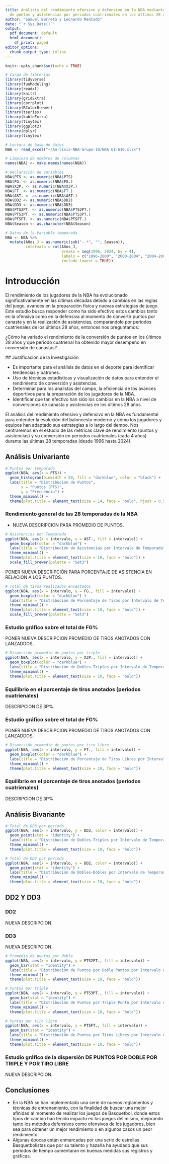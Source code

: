 ```yaml
---
title: Análisis del rendimiento ofensivo y defensivo en la NBA mediante la conversión
  de puntos y asistencias por periodos cuatrienales en los últimos 28 años
author: "Samuel Barreto y Leonardo Mentado"
date: "`r Sys.Date()`"
output:
  pdf_document: default
  html_document:
    df_print: paged
editor_options:
  chunk_output_type: inline
---
```

  
``` r
knitr::opts_chunk$set(echo = TRUE)

# Carga de librerías
library(tidyverse)
library(funModeling)
library(readxl)
library(knitr)
library(gridExtra)
library(corrplot)
library(RColorBrewer)
library(tseries)
library(kableExtra)
library(tinytex)
library(ggplot2)
library(dplyr)
library(tinytex)

# Lectura de base de datos
NBA <- read_excel("~/An-lisis-NBA-Grupo-10/NBA G1-G10.xlsx")

# Limpieza de nombres de columnas
names(NBA) <- make.names(names(NBA))

# Declaración de variables
NBA$PTS <- as.numeric(NBA$PTS)
NBA$FG. <- as.numeric(NBA$FG.)
NBA$X3P. <- as.numeric(NBA$X3P.)
NBA$FT. <- as.numeric(NBA$FT.)
NBA$AST. <- as.numeric(NBA$AST.)
NBA$DD2 <- as.numeric(NBA$DD2)
NBA$DD3 <- as.numeric(NBA$DD3)
NBA$PTS2PT. <- as.numeric(NBA$PTS2PT.)
NBA$PTS3PT. <- as.numeric(NBA$PTS3PT.)
NBA$PTSFT. <- as.numeric(NBA$PTSFT.)
NBA$Season <- as.character(NBA$Season)

# Datos de la Variable temporada
NBA <- NBA %>%
  mutate(Años_J = as.numeric(sub("-.*", "", Season)),
         intervalo = cut(Años_J, 
                         breaks = seq(1996, 2024, by = 4), 
                         labels = c("1996-2000", "2000-2004", "2004-2008", "2008-2012", "2012-2016", "2016-2020", "2020-2024"), 
                         include.lowest = TRUE))

```
# Introducción

El rendimiento de los jugadores de la NBA ha evolucionado significativamente en las últimas décadas debido a cambios en las reglas del juego, avances en la preparación física y nuevas estrategias de juego. Este estudio busca responder como ha sido efectivo estos cambios tanto en la ofensiva como en la defensiva al momento de convertir puntos por canasta y en la realización de asistencias, comparándolo por periodos cuatrienales de los últimos 28 años, entonces nos preguntamos:
  
  ¿Cómo ha variado el rendimiento de la conversión de puntos en los últimos 28 años y que periodo cuatrienal ha obtenido mayor desempeño en conversión de canastas?
  
  ## Justificación de la Investigación
  
  -   Es importante para el análisis de datos en el deporte para identificar tendencias y patrones.
-   Uso de técnicas estadísticas y visualización de datos para entender el rendimiento de conversión y asistencias.
-   Determinar para los analistas del campo, la eficiencia de los avances deportivos para la preparación de los jugadores de la NBA.
-   Identificar que tan efectivo han sido los cambios en la NBA a nivel de conversiones de canasta y asistencias en los últimos 28 años.

El análisis del rendimiento ofensivo y defensivo en la NBA es fundamental para entender la evolución del baloncesto moderno y cómo los jugadores y equipos han adaptado sus estrategias a lo largo del tiempo. Nos centraremos en el estudio de las métricas clave de rendimiento (puntos y asistencias) y su conversión en periodos cuatrienales (cada 4 años) durante las últimas 28 temporadas (desde 1996 hasta 2024).

## Análisis Univariante

```r
# Puntos por temporada
ggplot(NBA, aes(x = PTS)) +
  geom_histogram(binwidth = 50, fill = "darkblue", color = "black") +  # Ajusta el binwidth según tus datos
  labs(title = "Distribución de Puntos", 
       x = "Puntos (PTS)", 
       y = "Frecuencia") +
  theme_minimal() +
  theme(plot.title = element_text(size = 14, face = "bold", hjust = 0.5))
```
### Rendimiento general de las 28 temporadas de la NBA
* NUEVA DESCRIPCION PARA PROMEDIO DE PUNTOS.

```r
# Asistencias por Temporada
ggplot(NBA, aes(x = intervalo, y = AST., fill = intervalo)) +
  geom_boxplot(color = "darkblue") +
  labs(title = "Distribución de Asistencias por Intervalo de Temporada", x = "Intervalo de Temporada", y = "Porcentaje de Asistencias") +
  theme_minimal() +
  theme(plot.title = element_text(size = 10, face = "bold")) +
  scale_fill_brewer(palette = "Set3")
```
PONER NUEVA DESCRIPCIÓN PARA PORCENTAJE DE ASISTENCIA EN RELACION A LOS PUNTOS.

```r
# Total de tiros realizados encestados
ggplot(NBA, aes(x = intervalo, y = FG., fill = intervalo)) +
  geom_boxplot(color = "darkblue") +
  labs(title = "Distribución de Porcentaje de Tiros por Intervalo de Temporada", x = "Intervalo de Temporada", y = "Porcentaje de Tiros de Campo") +
  theme_minimal() +
  theme(plot.title = element_text(size = 10, face = "bold")) +
  scale_fill_brewer(palette = "Set3")
```
### Estudio gráfico sobre el total de FG%
PONER NUEVA DESCRIPCION PROMEDIO DE TIROS ANOTADOS CON LANZADDOS.


```r
# Dispersión promedio de puntos por triple
ggplot(NBA, aes(x = intervalo, y = X3P., fill = intervalo)) +
  geom_boxplot(color = "darkblue") +
  labs(title = "Distribución de Dobles-Triples por Intervalo de Temporada", x = "Intervalo de Temporada", y = "Total de Dobles-Triples") +
  theme_minimal() +
  theme(plot.title = element_text(size = 10, face = "bold"))
```

### Equilibrio en el porcentaje de tiros anotados (periodos cuatrienales)
DESCRIPCION DE 3P%.

### Estudio gráfico sobre el total de FG%
PONER NUEVA DESCRIPCION PROMEDIO DE TIROS ANOTADOS CON LANZADDOS.

```r
# Dispersión promedio de puntos por tiro libre
ggplot(NBA, aes(x = intervalo, y = FT., fill = intervalo)) +
  geom_boxplot(color = "darkblue") +
  labs(title = "Distribución de Porcentaje de Tiros Libres por Intervalo de Temporada", x = "Intervalo de Temporada", y = "Porcentaje de Tiros Libres") +
  theme_minimal() +
  theme(plot.title = element_text(size = 10, face = "bold"))
```
### Equilibrio en el porcentaje de tiros anotados (periodos cuatrienales)
DESCRIPCION DE 3P%

## Análisis Bivariante

```r
# Total de DD3 por periodo
ggplot(NBA, aes(x = intervalo, y = DD3, color = intervalo)) +
  geom_point(stat = "identity") +
  labs(title = "Distribución de Dobles-Triples por Intervalo de Temporada", x = "Intervalo de Temporada", y = "Total de Dobles-Triples") +
  theme_minimal() +
  theme(plot.title = element_text(size = 10, face = "bold"))

# Total de DD2 por periodo
ggplot(NBA, aes(x = intervalo, y = DD2, color = intervalo)) +
  geom_point(stat = "identity") +
  labs(title = "Distribución de Dobles-Dobles por Intervalo de Temporada", x = "Intervalo de Temporada", y = "Total de Dobles-Dobles") +
  theme_minimal() +
  theme(plot.title = element_text(size = 10, face = "bold"))
```
## DD2 Y DD3

### DD2
NUEVA DESCRIPCION. 

### DD3
NUEVA DESCRIPCION.

```r
# Promedio de puntos por doble
ggplot(NBA, aes(x = intervalo, y = PTS2PT., fill = intervalo)) +
  geom_bar(stat = "identity") +
  labs(title = "Distribución de Puntos por Doble Puntos por Intervalo de Temporada", x = "Intervalo de Temporada", y = "Puntos por Dobles") +
  theme_minimal() +
  theme(plot.title = element_text(size = 10, face = "bold"))

# Puntos por triple
ggplot(NBA, aes(x = intervalo, y = PTS3PT., fill = intervalo)) +
  geom_bar(stat = "identity") +
  labs(title = "Distribución de Puntos por Triple Punto por Intervalo de Temporada", x = "Intervalo de Temporada", y = "Puntos por Triples") +
  theme_minimal() +
  theme(plot.title = element_text(size = 10, face = "bold"))

# Puntos por tiro libre
ggplot(NBA, aes(x = intervalo, y = PTSFT., fill = intervalo)) +
  geom_bar(stat = "identity") +
  labs(title = "Distribución de Puntos por Tiros Libres por Intervalo de Temporada", x = "Intervalo de Temporada", y = "Puntos por Tiros Libres") +
  theme_minimal() +
  theme(plot.title = element_text(size = 10, face = "bold"))

```
### Estudio gráfico de la dispersión DE PUNTOS POR DOBLE POR TRIPLE Y POR TIRO LIBRE
NUEVA DESCRIPCION.


## Conclusiones
* En la NBA se han implementado una serie de nuevos reglamentos y técnicas de entrenamiento, con la finalidad de buscar una mejor afinidad al momento de realizar los juegos de Basquetbol, donde estos tipos de cambio han tenido impacto en los juegos del mismo, mejorando tanto los métodos defensivos como ofensivos de los jugadores, bien sea para obtener un mejor rendimiento o en algunos casos un peor rendimiento.
* Algunas épocas están enmarcadas por una serie de estrellas Basquetbolistas que por su talento y hazaña ha ayudado que sus periodos de tiempo aumentaran en buenas medidas sus registros y gráficas.